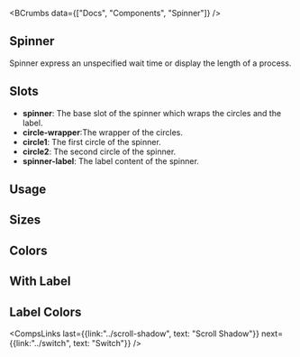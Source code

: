
<BCrumbs data={["Docs", "Components", "Spinner"]} />

<Article>

# Spinner

Spinner express an unspecified wait time or display the length of a process.

## Slots

- **spinner**: The base slot of the spinner which wraps the circles and the label.
- **circle-wrapper**:The wrapper of the circles.
- **circle1**: The first circle of the spinner.
- **circle2**: The second circle of the spinner.
- **spinner-label**: The label content of the spinner.

## Usage 

<CodePreview code={spinnerCodes.usage} />

## Sizes

<CodePreview code={spinnerCodes.sizes} />

## Colors

<CodePreview code={spinnerCodes.colors} />

## With Label

<CodePreview code={spinnerCodes.withLabel} />

## Label Colors

<CodePreview code={spinnerCodes.labelColors} />

<CompsLinks 
    last={{link:"../scroll-shadow", text: "Scroll Shadow"}}
    next={{link:"../switch", text: "Switch"}}
/>

</Article>   